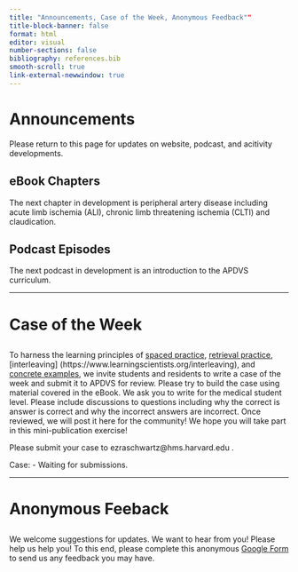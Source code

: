 ```yaml
---
title: "Announcements, Case of the Week, Anonymous Feedback""
title-block-banner: false
format: html
editor: visual
number-sections: false
bibliography: references.bib
smooth-scroll: true
link-external-newwindow: true
---
```


# Announcements {#sec-announcements}

Please return to this page for updates on website, podcast, and acitivity developments.

::: {.callout-tip icon="false"}
## eBook Chapters

The next chapter in development is peripheral artery disease including acute limb ischemia (ALI), chronic limb threatening ischemia (CLTI) and claudication.
:::

::: {.callout-tip icon="false"}
## Podcast Episodes

The next podcast in development is an introduction to the APDVS curriculum.
:::

---

# Case of the Week

::: {.callout-note icon="false"}
## 

To harness the learning principles of [spaced practice](https://www.learningscientists.org/spaced-practice), [retrieval practice](https://www.learningscientists.org/retrieval-practice), \[interleaving\] (https://www.learningscientists.org/interleaving), and [concrete examples](https://www.learningscientists.org/concrete-examples), we invite students and residents to write a case of the week and submit it to APDVS for review. Please try to build the case using material covered in the eBook. We ask you to write for the medical student level. Please include discussions to questions including why the correct is answer is correct and why the incorrect answers are incorrect. Once reviewed, we will post it here for the community! We hope you will take part in this mini-publication exercise!

Please submit your case to ezraschwartz\@hms.harvard.edu .

Case: - Waiting for submissions.
:::

---

# Anonymous Feeback

::: {.callout-warning icon="false"}
##

We welcome suggestions for updates. We want to hear from you! Please help us help you! To this end, please complete this anonymous [Google Form](https://forms.gle/DrmnboZyaK3zsuEt7) to send us any feedback you may have.
:::